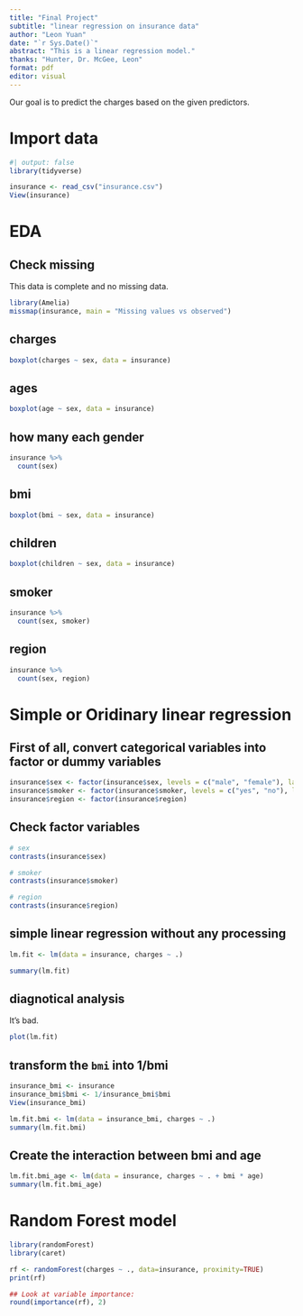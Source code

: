 ```yaml
---
title: "Final Project"
subtitle: "linear regression on insurance data"
author: "Leon Yuan"
date: "`r Sys.Date()`"
abstract: "This is a linear regression model."
thanks: "Hunter, Dr. McGee, Leon"
format: pdf
editor: visual
---
```


Our goal is to predict the charges based on the given predictors.

# Import data

```r
#| output: false
library(tidyverse)
```

```r
insurance <- read_csv("insurance.csv")
View(insurance)
```

# EDA

## Check missing

This data is complete and no missing data.

```r
library(Amelia)
missmap(insurance, main = "Missing values vs observed")
```

## charges

```r
boxplot(charges ~ sex, data = insurance)
```

## ages

```r
boxplot(age ~ sex, data = insurance)
```

## how many each gender

```r
insurance %>%
  count(sex)
```

## bmi

```r
boxplot(bmi ~ sex, data = insurance)
```

## children

```r
boxplot(children ~ sex, data = insurance)
```

## smoker

```r
insurance %>%
  count(sex, smoker)
```

## region

```r
insurance %>%
  count(sex, region)
```

# Simple or Oridinary linear regression

## First of all, convert categorical variables into factor or dummy variables

```r
insurance$sex <- factor(insurance$sex, levels = c("male", "female"), labels = c("male", "female"))
insurance$smoker <- factor(insurance$smoker, levels = c("yes", "no"), labels = c("yes", "no"))
insurance$region <- factor(insurance$region)
```

## Check factor variables

```r
# sex
contrasts(insurance$sex)
```

```r
# smoker
contrasts(insurance$smoker)
```

```r
# region
contrasts(insurance$region)
```

## simple linear regression without any processing

```r
lm.fit <- lm(data = insurance, charges ~ .)
```

```r
summary(lm.fit)
```

## diagnotical analysis

It's bad.

```r
plot(lm.fit)
```

## transform the `bmi` into 1/bmi

```r
insurance_bmi <- insurance
insurance_bmi$bmi <- 1/insurance_bmi$bmi
View(insurance_bmi)
```

```r
lm.fit.bmi <- lm(data = insurance_bmi, charges ~ .)
summary(lm.fit.bmi)
```

## Create the interaction between bmi and age

```r
lm.fit.bmi_age <- lm(data = insurance, charges ~ . + bmi * age)
summary(lm.fit.bmi_age)
```

# Random Forest model

```r
library(randomForest)
library(caret)
```

```r
rf <- randomForest(charges ~ ., data=insurance, proximity=TRUE)
print(rf)
```

```r
## Look at variable importance:
round(importance(rf), 2)
```
